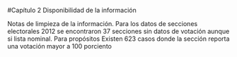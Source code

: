 #Capítulo 2 Disponibilidad de la información


\subsection{Encuesta Nacional de Ocupación y Empleo}


Notas de limpieza de la información. Para los datos de secciones electorales 2012 se encontraron 37 secciones sin datos de votación aunque si lista nominal. Para propósitos
Existen 623 casos donde la sección reporta una votación mayor a 100 porciento


\subsection{Datos Electorales}




